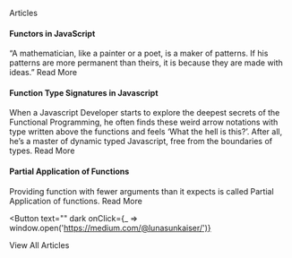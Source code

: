 
<LinedHeading noLine>Articles</LinedHeading>

#### Functors in JavaScript

“A mathematician, like a painter or a poet, is a maker of patterns. If his patterns are more permanent than theirs, it is because they are made with ideas.” <LineLink href="https://github.com/rajatsharma/rajatsharma.github.io">Read More</LineLink>

#### Function Type Signatures in Javascript

When a Javascript Developer starts to explore the deepest secrets of the Functional Programming, he often finds these weird arrow notations with type written above the functions and feels ‘What the hell is this?’. After all, he’s a master of dynamic typed Javascript, free from the boundaries of types. <LineLink href="https://github.com/rajatsharma/rajatsharma.github.io">Read More</LineLink>

#### Partial Application of Functions

Providing function with fewer arguments than it expects is called Partial Application of functions. <LineLink href="https://github.com/rajatsharma/rajatsharma.github.io">Read More</LineLink>

<Button
  text=""
  dark
  onClick={_ => window.open('https://medium.com/@lunasunkaiser/')}
>
  View All Articles
</Button>

